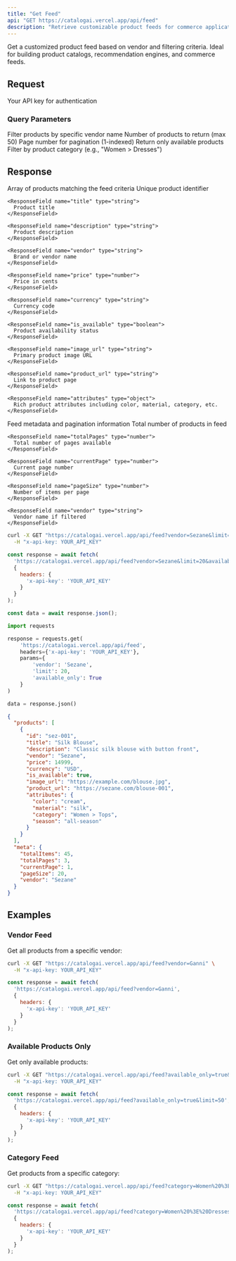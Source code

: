 ```yaml
---
title: "Get Feed"
api: "GET https://catalogai.vercel.app/api/feed"
description: "Retrieve customizable product feeds for commerce applications"
---
```


Get a customized product feed based on vendor and filtering criteria. Ideal for building product catalogs, recommendation engines, and commerce feeds.

## Request

<ParamField header="x-api-key" type="string" required>
  Your API key for authentication
</ParamField>

### Query Parameters

<ParamField query="vendor" type="string">
  Filter products by specific vendor name
</ParamField>

<ParamField query="limit" type="number" default="10">
  Number of products to return (max 50)
</ParamField>

<ParamField query="page" type="number" default="1">
  Page number for pagination (1-indexed)
</ParamField>

<ParamField query="available_only" type="boolean" default="false">
  Return only available products
</ParamField>

<ParamField query="category" type="string">
  Filter by product category (e.g., "Women > Dresses")
</ParamField>

## Response

<ResponseField name="products" type="array">
  Array of products matching the feed criteria
  
  <Expandable title="Product Object">
    <ResponseField name="id" type="string">
      Unique product identifier
    </ResponseField>
    
    <ResponseField name="title" type="string">
      Product title
    </ResponseField>
    
    <ResponseField name="description" type="string">
      Product description
    </ResponseField>
    
    <ResponseField name="vendor" type="string">
      Brand or vendor name
    </ResponseField>
    
    <ResponseField name="price" type="number">
      Price in cents
    </ResponseField>
    
    <ResponseField name="currency" type="string">
      Currency code
    </ResponseField>
    
    <ResponseField name="is_available" type="boolean">
      Product availability status
    </ResponseField>
    
    <ResponseField name="image_url" type="string">
      Primary product image URL
    </ResponseField>
    
    <ResponseField name="product_url" type="string">
      Link to product page
    </ResponseField>
    
    <ResponseField name="attributes" type="object">
      Rich product attributes including color, material, category, etc.
    </ResponseField>
  </Expandable>
</ResponseField>

<ResponseField name="meta" type="object">
  Feed metadata and pagination information
  
  <Expandable title="Meta Properties">
    <ResponseField name="totalItems" type="number">
      Total number of products in feed
    </ResponseField>
    
    <ResponseField name="totalPages" type="number">
      Total number of pages available
    </ResponseField>
    
    <ResponseField name="currentPage" type="number">
      Current page number
    </ResponseField>
    
    <ResponseField name="pageSize" type="number">
      Number of items per page
    </ResponseField>
    
    <ResponseField name="vendor" type="string">
      Vendor name if filtered
    </ResponseField>
  </Expandable>
</ResponseField>

<RequestExample>

```bash cURL
curl -X GET "https://catalogai.vercel.app/api/feed?vendor=Sezane&limit=20&available_only=true" \
  -H "x-api-key: YOUR_API_KEY"
```

```javascript JavaScript
const response = await fetch(
  'https://catalogai.vercel.app/api/feed?vendor=Sezane&limit=20&available_only=true',
  {
    headers: {
      'x-api-key': 'YOUR_API_KEY'
    }
  }
);

const data = await response.json();
```

```python Python
import requests

response = requests.get(
    'https://catalogai.vercel.app/api/feed',
    headers={'x-api-key': 'YOUR_API_KEY'},
    params={
        'vendor': 'Sezane',
        'limit': 20,
        'available_only': True
    }
)

data = response.json()
```

</RequestExample>

<ResponseExample>

```json Response
{
  "products": [
    {
      "id": "sez-001",
      "title": "Silk Blouse",
      "description": "Classic silk blouse with button front",
      "vendor": "Sezane",
      "price": 14999,
      "currency": "USD",
      "is_available": true,
      "image_url": "https://example.com/blouse.jpg",
      "product_url": "https://sezane.com/blouse-001",
      "attributes": {
        "color": "cream",
        "material": "silk",
        "category": "Women > Tops",
        "season": "all-season"
      }
    }
  ],
  "meta": {
    "totalItems": 45,
    "totalPages": 3,
    "currentPage": 1,
    "pageSize": 20,
    "vendor": "Sezane"
  }
}
```

</ResponseExample>

## Examples

### Vendor Feed

Get all products from a specific vendor:

<CodeGroup>

```bash cURL
curl -X GET "https://catalogai.vercel.app/api/feed?vendor=Ganni" \
  -H "x-api-key: YOUR_API_KEY"
```

```javascript JavaScript
const response = await fetch(
  'https://catalogai.vercel.app/api/feed?vendor=Ganni',
  {
    headers: {
      'x-api-key': 'YOUR_API_KEY'
    }
  }
);
```

</CodeGroup>

### Available Products Only

Get only available products:

<CodeGroup>

```bash cURL
curl -X GET "https://catalogai.vercel.app/api/feed?available_only=true&limit=50" \
  -H "x-api-key: YOUR_API_KEY"
```

```javascript JavaScript
const response = await fetch(
  'https://catalogai.vercel.app/api/feed?available_only=true&limit=50',
  {
    headers: {
      'x-api-key': 'YOUR_API_KEY'
    }
  }
);
```

</CodeGroup>

### Category Feed

Get products from a specific category:

<CodeGroup>

```bash cURL
curl -X GET "https://catalogai.vercel.app/api/feed?category=Women%20%3E%20Dresses" \
  -H "x-api-key: YOUR_API_KEY"
```

```javascript JavaScript
const response = await fetch(
  'https://catalogai.vercel.app/api/feed?category=Women%20%3E%20Dresses',
  {
    headers: {
      'x-api-key': 'YOUR_API_KEY'
    }
  }
);
```

</CodeGroup>